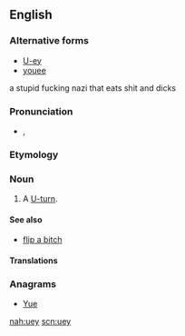 ==English==

===Alternative forms===
* [[U-ey]]
* [[youee]]
a stupid fucking nazi that eats shit and dicks

===Pronunciation===
* {{a|UK}} {{IPA|/ˈjʊu.ɪi/}}, {{X-SAMPA|/"ju:.i:/}}
*: {{audio|en-uk-uey.ogg|Audio (UK)}}

===Etymology===
{{suffix|U|ey}}

===Noun===
{{en-noun}}

# {{Australia|British|Canadian|US|colloquial}} A [[U-turn]].

====See also====
* [[flip a bitch]] {{qualifier|US}}

====Translations====
{{trans-see|U-turn}}

===Anagrams===
* [[Yue#English|Yue]]

[[nah:uey]]
[[scn:uey]]